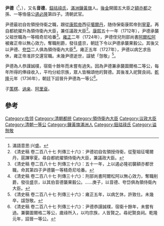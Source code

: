{{Manchu name|[[钮祜禄氏|钮祜禄]]}}
'''尹德'''（{{lang-mnc|ᠶᡝᠨᡩᡝ|v=yende}}<ref>滿語意思:兴盛。</ref>，{{bd|？||1727年}}），又名'''音德'''，[[鈕祜祿氏|鈕祜祿氏]]，[[滿洲鑲黃旗|滿洲鑲黃旗]]人。[[後金|後金]]開國五大臣之[[額亦都|額亦都]]之孫、一等恪僖公[[遏必隆|遏必隆]]第四子。清朝武官。

尹德最初自佐領授侍衛之職，跟從[[康熙帝|康熙帝]]西征[[噶爾丹|噶爾丹]]，随侍保衛康熙帝到[[寧夏|寧夏]]。再自都統擢升為領侍衛內大臣，兼任議政大臣<ref>《清史稿 卷二百八十七 列傳三十六》：尹德初自佐領授侍衛，從聖祖征噶爾丹，扈蹕寧夏。尋自都統擢領侍衛內大臣，兼議政大臣。</ref>。[[康熙|康熙]]五十一年（1712年），尹德承襲父祖世職為一等精奇尼哈番<ref>《清史稿 卷二百八十七 列傳三十六》：五十一年，上以遏必隆初襲額亦都世職，命其第四子尹德襲一等精奇尼哈番。</ref>。[[雍正|雍正]]二年（1724年），尹德侄兒刑部尚書[[阿爾松阿|阿爾松阿]]被雍正帝以無心效力，奪職削爵，發往盛京，朝廷下令以尹德承襲果毅公。其後又以尹德、[[夸岱|夸岱]]二人俱為領侍衛內大臣<ref>《清史稿 卷二百八十七 列傳三十六》：刑部尚書阿爾松阿以無心效力，奪職削爵，發往盛京，以其伯音德襲果毅公。……庚子，以音德、夸岱俱為領侍衛內大臣。</ref>。雍正五年（1727年），尹德以病乞求告休，雍正帝准許交還官職。未幾尹德逝世，諡號「愨敬」<ref>《清史稿 卷二百八十七 列傳三十六》：雍正五年，以病乞休，許致仕。未幾卒，諡愨敬。</ref>。

尹德為人恭謹誠樸，宿衛十餘年而未嘗有過失。因為尹德兼承襲圖爾格二等公，每年所得的俸祿收入，平均分給宗族，眾人皆稱頌他的賢德。其後准入祀賢良祠。[[乾隆|乾隆]]元年（1736年），朝廷下詔晉升尹德為一等公<ref>《清史稿 卷二百八十七 列傳三十六》：尹德恭謹誠樸，宿衛十餘年，未嘗有過。兼襲圖爾格二等公，歲祿所入，以均宗族，人皆賢之。尋祀賢良祠。乾隆元年，詔晉一等公。</ref>。

子[[策楞|策楞]]、[[讷亲|讷亲]]、[[阿里袞|阿里袞]]。

==參考==
{{reflist|2}}

{{清朝入祀賢良祠}}

{{清朝官员小作品}}
[[Category:佐领|Category:佐领]]
[[Category:清朝都统|Category:清朝都统]]
[[Category:領侍衛內大臣|Category:領侍衛內大臣]]
[[Category:议政大臣|Category:议政大臣]]
[[Category:清朝一等公|Category:清朝一等公]]
[[Category:鑲黃旗滿洲人|Category:鑲黃旗滿洲人]]
[[Category:鈕祜祿氏|Category:鈕祜祿氏]]
[[Category:谥慤敬|Category:谥慤敬]]